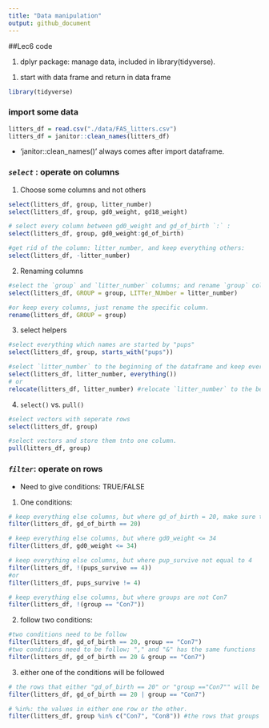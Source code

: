 ```yaml
---
title: "Data manipulation"
output: github_document
---
```

##Lec6 code

1. dplyr package: manage data, included in library(tidyverse).
1) start with data frame and return in data frame 

```r
library(tidyverse)
```

### import some data
```r
litters_df = read.csv("./data/FAS_litters.csv")
litters_df = janitor::clean_names(litters_df)
```
 - 'janitor::clean_names()' always comes after import dataframe.  
 
### _`select`_ : operate on columns

1. Choose some columns and not others
```r
select(litters_df, group, litter_number)
select(litters_df, group, gd0_weight, gd18_weight)
```


```r
# select every column between gd0_weight and gd_of_birth `:` : 
select(litters_df, group, gd0_weight:gd_of_birth) 

#get rid of the column: litter_number, and keep everything others:
select(litters_df, -litter_number) 

```

2. Renaming columns
```r
#select the `group` and `litter_number` columns; and rename `group` column to 'GROUP' and `litter_number` to `LITTer_NUmbe`
select(litters_df, GROUP = group, LITTer_NUmber = litter_number) 

#or keep every columns, just rename the specific column.
rename(litters_df, GROUP = group)
```

3. select helpers
```r
#select everything which names are started by "pups"
select(litters_df, group, starts_with("pups"))
```

```r
#select `litter_number` to the beginning of the dataframe and keep everything else
select(litters_df, litter_number, everything()) 
# or
relocate(litters_df, litter_number) #relocate `litter_number` to the beginning of the dataframe and keep everything else
```

4. `select()` vs. `pull()`
```r
#select vectors with seperate rows 
select(litters_df, group) 

#select vectors and store them tnto one column.
pull(litters_df, group) 
```


### _`filter`_: operate on rows   
 - Need to give conditions: TRUE/FALSE
1. One conditions: 
```r
# keep everything else columns, but where gd_of_birth = 20, make sure two "=="
filter(litters_df, gd_of_birth == 20) 

# keep everything else columns, but where gd0_weight <= 34
filter(litters_df, gd0_weight <= 34)

# keep everything else columns, but where pup_survive not equal to 4
filter(litters_df, !(pups_survive == 4)) 
#or
filter(litters_df, pups_survive != 4) 

# keep everything else columns, but where groups are not Con7
filter(litters_df, !(group == "Con7")) 
```

2. follow two conditions:
```r
#two conditions need to be follow
filter(litters_df, gd_of_birth == 20, group == "Con7") 
#two conditions need to be follow; "," and "&" has the same functions
filter(litters_df, gd_of_birth == 20 & group == "Con7") 
```

3. either one of the conditions will be followed
```r
# the rows that either "gd_of_birth == 20" or "group =="Con7"" will be selected
filter(litters_df, gd_of_birth == 20 | group == "Con7") 

# %in%: the values in either one row or the other.
filter(litters_df, group %in% c("Con7", "Con8")) #the rows that groups in either "Con7" or "Con8", will be selected.

```

